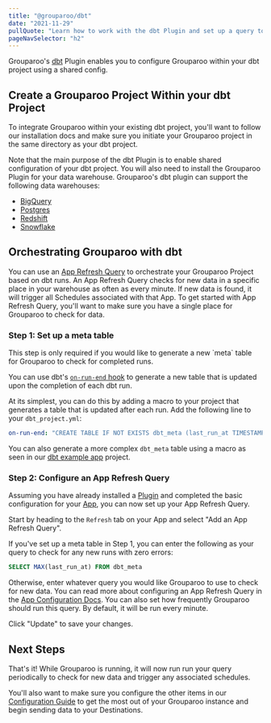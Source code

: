 ```yaml
---
title: "@grouparoo/dbt"
date: "2021-11-29"
pullQuote: "Learn how to work with the dbt Plugin and set up a query to integrate your dbt project with Grouparoo."
pageNavSelector: "h2"
---
```


<PluginDocsLinks plugin="dbt" />

Grouparoo's [dbt](https://www.getdbt.com/) Plugin enables you to configure Grouparoo within your dbt project using a shared config.

## Create a Grouparoo Project Within your dbt Project

To integrate Grouparoo within your existing dbt project, you'll want to follow our installation docs and make sure you initiate your Grouparoo project in the same directory as your
dbt project.

<PluginDocsInstallation plugin="dbt" />

<Alert variant="warning">
  Note that the main purpose of the dbt Plugin is to enable shared configuration
  of your dbt project. You will also need to install the Grouparoo Plugin for
  your data warehouse.
</Alert> Grouparoo's dbt plugin can support the following data warehouses:

- [BigQuery](/docs/integrations/grouparoo-bigquery)
- [Postgres](/docs/integrations/grouparoo-postgres)
- [Redshift](/docs/integrations/grouparoo-redshift)
- [Snowflake](/docs/integrations/grouparoo-snowflake)

## Orchestrating Grouparoo with dbt

You can use an [App Refresh Query](/docs/getting-started/product-concepts#app-refresh-query) to orchestrate your Grouparoo Project based on dbt runs. An App Refresh Query checks for new data in a specific place in your warehouse as often as every minute. If new data is found, it will trigger all Schedules associated with that App. To get started with App Refresh Query, you'll want to make sure you have a single place for Grouparoo to check for data.

### Step 1: Set up a meta table

<Alert variant="success">
  This step is only required if you would like to generate a new `meta` table
  for Grouparoo to check for completed runs.
</Alert>

You can use dbt's [`on-run-end` hook](https://docs.getdbt.com/reference/project-configs/on-run-start-on-run-end) to generate a new table that is updated upon the completion of each dbt run.

At its simplest, you can do this by adding a macro to your project that generates a table that is updated after each run. Add the following line to your `dbt_project.yml`:

```yml
on-run-end: "CREATE TABLE IF NOT EXISTS dbt_meta (last_run_at TIMESTAMP); INSERT INTO dbt_meta (last_run_at) VALUES (NOW());"
```

You can also generate a more complex `dbt_meta` table using a macro as seen in our [dbt example app](https://github.com/grouparoo/app-example-dbt) project.

### Step 2: Configure an App Refresh Query

Assuming you have already installed a [Plugin](/docs/integrations#plugins) and completed the basic configuration for your [App](/docs/config/apps), you can now set up your App Refresh Query.

Start by heading to the `Refresh` tab on your App and select "Add an App Refresh Query".

<ImageInBrowserFrame
  centered
  alt="UI Config: Configure App Refresh Query"
  src="/images/docs/guides/config/app--06-configure-refresh-query.png"
  width={1824}
  height={877}
/>

If you've set up a meta table in Step 1, you can enter the following as your query to check for any new runs with zero errors:

```sql
SELECT MAX(last_run_at) FROM dbt_meta
```

Otherwise, enter whatever query you would like Grouparoo to use to check for new data. You can read more about configuring an App Refresh Query in the [App Configuration Docs](/docs/config/apps). You can also set how frequently Grouparoo should run this query. By default, it will be run every minute.

Click "Update" to save your changes.

## Next Steps

That's it! While Grouparoo is running, it will now run run your query periodically to check for new data and trigger any associated schedules.

You'll also want to make sure you configure the other items in our [Configuration Guide](/docs/config) to get the most out of your Grouparoo instance and begin sending data to your Destinations.
